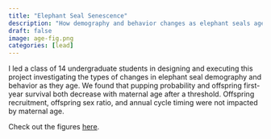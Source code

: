 ```yaml
---
title: "Elephant Seal Senescence"
description: "How demography and behavior changes as elephant seals age."
draft: false 
image: age-fig.png
categories: [lead]
---
```


I led a class of 14 undergraduate students in designing and executing this project investigating the types of changes in elephant seal demography and behavior as they age. We found that pupping probability and offspring first-year survival both decrease with maternal age after a threshold. Offspring recruitment, offspring sex ratio, and annual cycle timing were not impacted by maternal age.

Check out the figures [here](https://allisonpayne.github.io/sealaging/paperv3.html).
